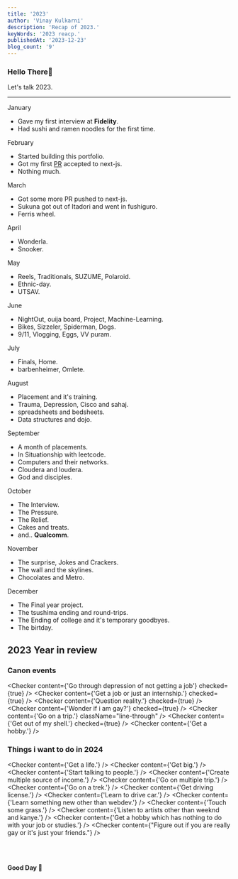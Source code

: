```yaml
---
title: '2023'
author: 'Vinay Kulkarni'
description: 'Recap of 2023.'
keyWords: '2023 reacp.'
publishedAt: '2023-12-23'
blog_count: '9'
---
```


### Hello There🐼

Let's talk 2023.

---

<div className="p-10" />
<Date>January</Date>

- Gave my first interview at **Fidelity**.
- Had sushi and ramen noodles for the first time.

<ImageGallery img_1="jan/1522" img_2="jan/middle_finger" img_3="jan/chinese" />
<div className="p-2" />
<ImageGallery img_1="jan/chit" img_2="jan/lamps" img_3="jan/gay" />

<div className="p-16" />
<Date>February</Date>

- Started building this portfolio.
- Got my first [PR](https://github.com/vercel/next.js/pull/45467) accepted to next-js.
- Nothing much.

<ImageGallery img_1="feb/utsav_borads" img_2="feb/bosch" img_3="feb/chapathi" />

<div className="p-16" />
<Date>March</Date>

- Got some more PR pushed to next-js.
- Sukuna got out of Itadori and went in fushiguro.
- Ferris wheel.

<ImageGallery img_1="mar/cat_1" img_2="mar/mela_1" img_3="mar/ravas" />
<div className="p-2" />
<ImageGallery img_1="mar/cat_2" img_2="mar/mela_2" img_3="mar/pasta" />

<div className="p-16" />
<Date>April</Date>

- Wonderla.
- Snooker.

<ImageGallery img_1="apr/wonderla" img_2="apr/bmsce" img_3="apr/6900" />

<div className="p-16" />
<Date>May</Date>

- Reels, Traditionals, SUZUME, Polaroid.
- Ethnic-day.
- UTSAV.

<ImageGallery img_1="may/fingers" img_2="may/auto" img_3="may/food" />
<div className="p-2" />
<ImageGallery img_1="may/sunset" img_2="may/rasmalai" video_3="may/password" />

<div className="p-16" />
<Date>June</Date>

- NightOut, ouija board, Project, Machine-Learning.
- Bikes, Sizzeler, Spiderman, Dogs.
- 9/11, Vlogging, Eggs, VV puram.

<ImageGallery img_1="jun/bike" img_2="jun/spiderman" video_3="jun/funny" />
<div className="p-2" />
<ImageGallery video_1="jun/dosa" img_2="jun/tushar" img_3="jun/sizzler" />

<div className="p-16" />
<Date>July</Date>

- Finals, Home.
- barbenheimer, Omlete.

<ImageGallery video_1="jul/ass" img_2="jul/cake" img_3="jul/train" />

<div className="p-16" />
<Date>August</Date>

- Placement and it&apos;s training.
- Trauma, Depression, Cisco and sahaj.
- spreadsheets and bedsheets.
- Data structures and dojo.

<ImageGallery img_1="aug/bottle" img_2="aug/daal" img_3="aug/shower" />

<div className="p-16" />
<Date>September</Date>

- A month of placements.
- In Situationship with leetcode.
- Computers and their networks.
- Cloudera and loudera.
- God and disciples.

<ImageGallery img_1="sept/sky" img_2="sept/rain" img_3="sept/shoes" />

<div className="p-16" />
<Date>October</Date>

- The Interview.
- The Pressure.
- The Relief.
- Cakes and treats.
- and.. **Qualcomm**.

<ImageGallery img_1="oct/aftermath" img_2="oct/bmsce" img_3="oct/college" />
<div className="p-2" />
<ImageGallery img_1="oct/butterfly" img_2="oct/luffy" img_3="oct/momos" />
<div className="p-2" />
<ImageGallery img_1="oct/raam" img_2="oct/plant" img_3="oct/rasmalai" />
<div className="p-2" />
<ImageGallery video_1="oct/ride" img_2="oct/treats" img_3="oct/dosa" />

<div className="p-16" />
<Date>November</Date>

- The surprise, Jokes and Crackers.
- The wall and the skylines.
- Chocolates and Metro.

<ImageGallery img_1="nov/chocolate" img_2="nov/corn" img_3="nov/metro" />
<div className="p-2" />
<ImageGallery img_1="nov/sambuca" img_2="nov/sky" img_3="nov/wall" />

<div className="p-16" />
<Date>December</Date>

- The Final year project.
- The tsushima ending and round-trips.
- The Ending of college and it&apos;s temporary goodbyes.
- The birtday.

<ImageGallery img_1="dec/game" img_2="dec/google" img_3="dec/leg" />
<div className="p-2" />
<ImageGallery img_1="dec/shirt" img_2="dec/mela" img_3="dec/gay" />

<div className="p-12" />

## 2023 Year in review

### Canon events

<Checker
  content={'Go through depression of not getting a job'}
  checked={true}
/>
<Checker content={'Get a job or just an internship.'} checked={true} />
<Checker content={'Question reality.'} checked={true} />
<Checker content={'Wonder if i am gay?'} checked={true} />
<Checker content={'Go on a trip.'} className="line-through" />
<Checker content={'Get out of my shell.'} checked={true} />
<Checker content={'Get a hobby.'} />

### Things i want to do in 2024

<Checker content={'Get a life.'} />
<Checker content={'Get big.'} />
<Checker content={'Start talking to people.'} />
<Checker content={'Create multiple source of income.'} />
<Checker content={'Go on multiple trip.'} />
<Checker content={'Go on a trek.'} />
<Checker content={'Get driving license.'} />
<Checker content={'Learn to drive car.'} />
<Checker content={'Learn something new other than webdev.'} />
<Checker content={'Touch some grass.'} />
<Checker content={'Listen to artists other than weeknd and kanye.'} />
<Checker
  content={'Get a hobby which has nothing to do with your job or studies.'}
/>
<Checker
  content={"Figure out if you are really gay or it's just your friends."}
/>

<br />
<br />

**Good Day 🐼**
